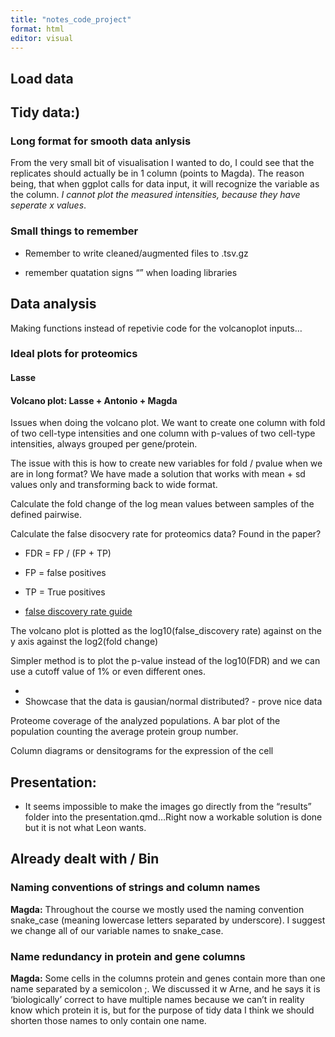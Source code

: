 ```yaml
---
title: "notes_code_project"
format: html
editor: visual
---
```


## Load data

## Tidy data:)

### Long format for smooth data anlysis

From the very small bit of visualisation I wanted to do, I could see that the replicates should actually be in 1 column (points to Magda). The reason being, that when ggplot calls for data input, it will recognize the variable as the column. *I cannot plot the measured intensities, because they have seperate x values*.

### Small things to remember

-   Remember to write cleaned/augmented files to .tsv.gz

-   remember quatation signs "" when loading libraries

##### 

## 

## Data analysis

Making functions instead of repetivie code for the volcanoplot inputs...

### Ideal plots for proteomics

#### Lasse

#### Volcano plot: Lasse + Antonio + Magda

Issues when doing the volcano plot. We want to create one column with fold of two cell-type intensities and one column with p-values of two cell-type intensities, always grouped per gene/protein.

The issue with this is how to create new variables for fold / pvalue when we are in long format? We have made a solution that works with mean + sd values only and transforming back to wide format.

Calculate the fold change of the log mean values between samples of the defined pairwise.

Calculate the false disocvery rate for proteomics data? Found in the paper?

-   FDR = FP / (FP + TP)

-   FP = false positives

-   TP = True positives

-   [false discovery rate guide](https://genomebiology.biomedcentral.com/articles/10.1186/s13059-019-1716-1)

The volcano plot is plotted as the log10(false_discovery rate) against on the y axis against the log2(fold change)

Simpler method is to plot the p-value instead of the log10(FDR) and we can use a cutoff value of 1% or even different ones.

-   

-   Showcase that the data is gausian/normal distributed? - prove nice data

Proteome coverage of the analyzed populations. A bar plot of the population counting the average protein group number.

Column diagrams or densitograms for the expression of the cell

## Presentation:

-   It seems impossible to make the images go directly from the "results" folder into the presentation.qmd...Right now a workable solution is done but it is not what Leon wants.

## Already dealt with / Bin

### Naming conventions of strings and column names

**Magda:** Throughout the course we mostly used the naming convention snake_case (meaning lowercase letters separated by underscore). I suggest we change all of our variable names to snake_case.

### Name redundancy in protein and gene columns

**Magda:** Some cells in the columns protein and genes contain more than one name separated by a semicolon ;. We discussed it w Arne, and he says it is 'biologically' correct to have multiple names because we can't in reality know which protein it is, but for the purpose of tidy data I think we should shorten those names to only contain one name.
